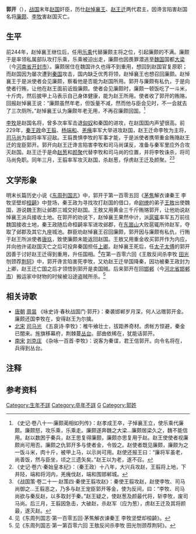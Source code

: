 {{Infobox 先秦人物
|名称=郭开
|图像=
|图说=
|别称=
|姓=
|氏=郭
|名=开
|字=
|别名=
|别字=
|谥号=
|时代=战国
|国家=赵国
|身份=
}}

'''郭开'''（{{bd|？||？||catIdx=G郭}}），[[战国|战国]]末年[[赵国|赵国]]奸臣，历仕[[赵悼襄王|赵悼襄王]]、[[赵王迁|赵王迁]]两代君主，因谗言陷害赵国名将[[廉颇|廉颇]]、[[李牧|李牧]]害赵国灭亡。

== 生平 ==
前244年，赵悼襄王继位后，任用[[乐乘|乐乘]]代替廉颇主将之位，引起廉颇的不满。廉颇于是率领私属部队攻打乐乘，乐乘被迫出走，廉颇也因畏罪潜逃至[[魏国_(战国)|魏国]]国都[[大梁|大梁]]（今[[河南省|河南省]][[开封市|开封市]]）。廉颇居住在魏国许久也得不到重用，想回到赵国官复原职；而赵国因为屡次遭到[[秦国|秦国]]攻击，国内缺乏优秀将领，赵悼襄王也想召回廉颇。赵悼襄王于是派使者会见廉颇，察看他是否能为赵国所用。郭开与廉颇有私仇，于是向使者行贿，让他在赵王面前诋毁廉颇。使者会见廉颇时，廉颇一顿饭吃了一斗米，十斤肉，然后披甲上马表示自己身体健康，能为赵王所用。使者收了郭开的贿赂，回报赵悼襄王说：“廉颇虽然年老，但饭量不减，然而他与臣会见时，不一会就去了三次厕所。”赵悼襄王认为廉颇年老无用，不再召廉颇回国。<ref>《史记·卷八十一·廉颇蔺相如列传》：赵孝成王卒，子悼襄王立，使乐乘代廉颇。廉颇怒，攻乐乘，乐乘走。廉颇遂奔魏之大梁…廉颇居梁久之，魏不能信用。赵以数困于秦兵，赵王思复得廉颇，廉颇亦思复用于赵。赵王使使者视廉颇尚可用否。廉颇之仇郭开多与使者金，令毁之。赵使者既见廉颇，廉颇为之一饭斗米，肉十斤，被甲上马，以示尚可用。赵使还报王曰：“廉将军虽老，尚善饭，然与臣坐，顷之三遗矢矣。”赵王以为老，遂不召。</ref>

[[李牧|李牧]]是赵国名将，曾多次率军击退[[匈奴|匈奴]]和秦国的进攻，在赵国国内声望很高。前229年，[[秦王政|秦王政]]命[[王翦|王翦]]、[[杨端和|杨端和]]、[[羌瘣|羌瘣]]率军大举进攻赵国，赵王迁命李牧为主将，[[司马尚|司马尚]]为副将率军迎敌。王翦畏惧李牧的军事才能，于是派使者携带重金贿赂赵王迁的宠臣郭开。郭开向赵王迁谗言陷害李牧和司马尚谋反，准备与秦军里应外合攻灭赵国。赵王迁于是命[[赵葱|赵葱]]和[[颜聚|颜聚]]代替李牧和司马尚的位置，并将李牧诛杀，将司马尚免职。同年三月{{NoteTag|《战国策·卷七·秦策五·文信侯出走》记载为五月。}}，王翦率军攻灭赵国，杀赵葱，俘虏赵王迁及颜聚。<ref>《史记·卷六·秦始皇本纪》：（秦王政）十八年，大兴兵攻赵，王翦将上地，下井陉，端和将河内，羌瘣伐赵，端和围邯郸城。</ref><ref>《战国策·卷二十一·赵策四·秦使王翦攻赵》：秦使王翦攻赵，赵使李牧、司马尚御之…王翦恶之，乃多与赵王宠臣郭开等金，使为反间，曰：“李牧、司马尚欲与秦反赵，以多取封于秦。”赵王疑之，使赵葱及颜最代将，斩李牧，废司马尚。后三月，王翦因急击，大破赵，杀赵军（应为葱），虏赵王迁及其将颜最，遂灭赵。</ref>{{NoteTag|关于李牧的死因，各种资料记载多有不同。《战国策·卷六·秦策四·秦王欲见顿弱》记载为秦王政命顿弱携带万金，游说赵王杀李牧。《战国策·卷七·秦策五·文信侯出走》记载为赵王迁的宠臣韩仓谗言陷害李牧，致使李牧被赐死。《列女传·卷七·孽嬖·赵悼倡后》记载为赵王迁之母赵悼倡后谗言害死李牧。而《史记·卷八十一·廉颇蔺相如列传》记载为郭开谗言陷害李牧后，李牧拒不交出兵权，被赵王迁派人处决。}}

== 文学形象 ==
明末长篇历史小说《[[东周列国志|东周列国志]]》中，郭开于第一百零五回《[[茅焦|茅焦]]解衣谏秦王 李牧坚壁却[[桓齮|桓齮]]》中登场，秦王政为寻找攻打赵国的借口，命[[尉缭|尉缭]]的弟子[[王敖|王敖]]出使魏国，游说魏王割让邺郡三城交好赵国。王敖又用黄金三千斤贿赂郭开，让他劝说赵悼襄王派兵接收土地。在郭开的劝说下，赵悼襄王果然中计，派[[扈辄|扈辄]]率军五万前往魏国接收土地，秦王政随后命桓齮率军进攻邺郡，在[[东崮山|东崮山]]大败扈辄所帅赵军，夺取了邺郡及其它九座城池。群臣劝赵悼襄王召回廉颇，郭开因与廉颇有私仇，行贿于赵王所派使者[[唐玖|唐玖]]，致使廉颇未能返回赵国。王敖又用重金收买郭开作为内应，并向他许诺赵国灭亡之后可投奔秦国担任[[上卿|上卿]]。赵悼襄王死后，任[[太子太傅|太子太傅]]的郭开因善于讨好赵王迁得到重用，升任国相。<ref>见《东周列国志·第一百零五回·茅焦解衣谏秦王 李牧坚壁却桓齮》。</ref>在第一百零六回《王敖反间杀李牧 [[田光|田光]]刎颈荐[[荆轲|荆轲]]》中，郭开谗言陷害死李牧，又劝赵王迁举国降秦，因功被秦王政封为上卿，赵王迁亡国之后才领悟到郭开是卖国贼。后来郭开在回[[邯郸|邯郸]]（今[[河北省|河北省]][[邯郸市|邯郸市]]）搬运家中财物的时候被沿途盗贼所杀。<ref>见《东周列国志·第一第百零六回 王敖反间杀李牧 田光刎颈荐荆轲》。</ref>

== 相关诗歌 ==
*[[唐朝|唐朝]] [[周昙|周昙]] 《咏史诗·春秋战国门·郭开》：秦袭邯郸岁月深，何人沾赠郭开金。廉颇还国李牧在，安得赵王为尔擒。
*[[北宋|北宋]] [[司马光|司马光]] 《五哀诗·李牧》：椎牛飨壮士，拔距养奇材。虏帐方惊避，秦金已闇来。旌旗移幕府，荆棘蔓[[丛台|丛台]]。部曲依稀在，犹能话郭开。
*[[南宋|南宋]] [[刘克庄|刘克庄]] 《杂咏一百首·李牧》：说客为秦谍，君王信郭开。向令名将在，兵得到丛台。

== 注释 ==
{{Reflist|group="註"|2}}

== 参考资料 ==
{{reflist|2}}

[[Category:生年不詳|Category:生年不詳]] 
[[Category:卒年不詳|Category:卒年不詳]] 
[[Category:赵国官员|G]]
[[Category:郭姓|Category:郭姓]]